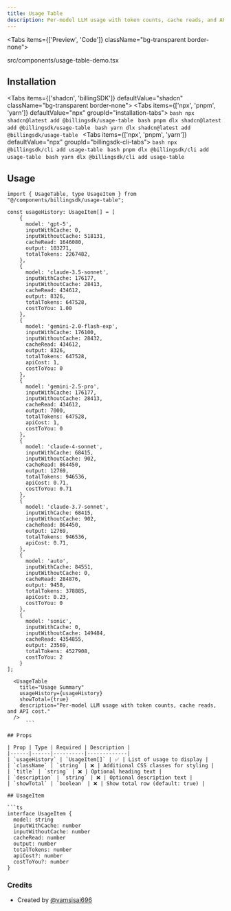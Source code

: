 ```yaml
---
title: Usage Table
description: Per-model LLM usage with token counts, cache reads, and API cost.
---
```


<Tabs items={['Preview', 'Code']} className="bg-transparent border-none">
  <Tab value="Preview" className="border-none bg-transparent p-0 mt-3">
    <PreviewComponents registryName="usage-table">
      <UsageTableDemo />
    </PreviewComponents>
  </Tab>

  <Tab value="Code" className="mt-3">
  <include cwd lang="tsx" meta='title="src/components/usage-table-demo.tsx"'>src/components/usage-table-demo.tsx</include>
  </Tab>
</Tabs>

## Installation

<Tabs items={['shadcn', 'billingSDK']} defaultValue="shadcn" className="bg-transparent border-none">
  <Tab value="shadcn" className="border-none bg-transparent p-0 mt-3">
    <Tabs items={['npx', 'pnpm', 'yarn']} defaultValue="npx" groupId="installation-tabs">
      <Tab value="npx">
        ```bash
        npx shadcn@latest add @billingsdk/usage-table
        ```
      </Tab>
      <Tab value="pnpm">
        ```bash
        pnpm dlx shadcn@latest add @billingsdk/usage-table
        ```
      </Tab>
      <Tab value="yarn">
        ```bash
        yarn dlx shadcn@latest add @billingsdk/usage-table
        ```
      </Tab>
    </Tabs>
  </Tab>
  <Tab value="billingSDK" className="border-none bg-transparent p-0 mt-3">
    <Tabs items={['npx', 'pnpm', 'yarn']} defaultValue="npx" groupId="billingsdk-cli-tabs">
      <Tab value="npx">
        ```bash
        npx @billingsdk/cli add usage-table
        ```
      </Tab>
      <Tab value="pnpm">
        ```bash
        pnpm dlx @billingsdk/cli add usage-table
        ```
      </Tab>
      <Tab value="yarn">
        ```bash
        yarn dlx @billingsdk/cli add usage-table
        ```
      </Tab>
    </Tabs>
  </Tab>
</Tabs>

## Usage

```tsx
import { UsageTable, type UsageItem } from "@/components/billingsdk/usage-table";
```
```tsx
const usageHistory: UsageItem[] = [
    {
      model: 'gpt-5',
      inputWithCache: 0,
      inputWithoutCache: 518131,
      cacheRead: 1646080,
      output: 103271,
      totalTokens: 2267482,
    },
    {
      model: 'claude-3.5-sonnet',
      inputWithCache: 176177,
      inputWithoutCache: 28413,
      cacheRead: 434612,
      output: 8326,
      totalTokens: 647528,
      costToYou: 1.00
    },
    {
      model: 'gemini-2.0-flash-exp',
      inputWithCache: 176100,
      inputWithoutCache: 28432,
      cacheRead: 434612,
      output: 8326,
      totalTokens: 647528,
      apiCost: 1,
      costToYou: 0
    },
    {
      model: 'gemini-2.5-pro',
      inputWithCache: 176177,
      inputWithoutCache: 28413,
      cacheRead: 434612,
      output: 7000,
      totalTokens: 647528,
      apiCost: 1,
      costToYou: 0
    },
    {
      model: 'claude-4-sonnet',
      inputWithCache: 68415,
      inputWithoutCache: 902,
      cacheRead: 864450,
      output: 12769,
      totalTokens: 946536,
      apiCost: 0.71,
      costToYou: 0.71
    },
    {
      model: 'claude-3.7-sonnet',
      inputWithCache: 68415,
      inputWithoutCache: 902,
      cacheRead: 864450,
      output: 12769,
      totalTokens: 946536,
      apiCost: 0.71,
    },
    {
      model: 'auto',
      inputWithCache: 84551,
      inputWithoutCache: 0,
      cacheRead: 284876,
      output: 9458,
      totalTokens: 378885,
      apiCost: 0.23,
      costToYou: 0
    },
    {
      model: 'sonic',
      inputWithCache: 0,
      inputWithoutCache: 149484,
      cacheRead: 4354855,
      output: 23569,
      totalTokens: 4527908,
      costToYou: 2
    }
];
```
```tsx
  <UsageTable 
    title="Usage Summary"
    usageHistory={usageHistory}
    showTotal={true}
    description="Per-model LLM usage with token counts, cache reads, and API cost."
  />
      ```

## Props

| Prop | Type | Required | Description |
|------|------|----------|-------------|
| `usageHistory` | `UsageItem[]` | ✅ | List of usage to display |
| `className` | `string` | ❌ | Additional CSS classes for styling |
| `title` | `string` | ❌ | Optional heading text |
| `description` | `string` | ❌ | Optional description text |
| `showTotal` | `boolean` | ❌ | Show total row (default: true) | 

## UsageItem

```ts
interface UsageItem {
  model: string
  inputWithCache: number
  inputWithoutCache: number
  cacheRead: number
  output: number
  totalTokens: number
  apiCost?: number
  costToYou?: number
}
```

### Credits
- Created by [@vamsisai696](https://x.com/vamsisai696)



